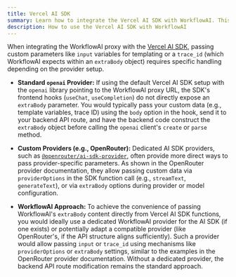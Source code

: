 ```yaml
---
title: Vercel AI SDK
summary: Learn how to integrate the Vercel AI SDK with WorkflowAI. This guide covers different strategies for passing custom parameters like input variables and trace IDs when using Vercel AI SDK.
description: How to use the Vercel AI SDK with WorkflowAI
---
```


When integrating the WorkflowAI proxy with the [Vercel AI SDK](https://sdk.vercel.ai/), passing custom parameters like `input` variables for templating or a `trace_id` (which WorkflowAI expects within an `extraBody` object) requires specific handling depending on the provider setup.

*   **Standard `openai` Provider:** If using the default Vercel AI SDK setup with the `openai` library pointing to the WorkflowAI proxy URL, the SDK's frontend hooks (`useChat`, `useCompletion`) do not directly expose an `extraBody` parameter. You would typically pass your custom data (e.g., template variables, trace ID) using the `body` option in the hook, send it to your backend API route, and have the backend code construct the `extraBody` object before calling the `openai` client's `create` or `parse` method.

*   **Custom Providers (e.g., OpenRouter):** Dedicated AI SDK providers, such as [`@openrouter/ai-sdk-provider`](https://github.com/OpenRouterTeam/ai-sdk-provider), often provide more direct ways to pass provider-specific parameters. As shown in the OpenRouter provider documentation, they allow passing custom data via `providerOptions` in the SDK function call (e.g., `streamText`, `generateText`), or via `extraBody` options during provider or model configuration.

*   **WorkflowAI Approach:** To achieve the convenience of passing WorkflowAI's `extraBody` content directly from Vercel AI SDK functions, you would ideally use a dedicated WorkflowAI provider for the AI SDK (if one exists) or potentially adapt a compatible provider (like OpenRouter's, if the API structure aligns sufficiently). Such a provider would allow passing `input` or `trace_id` using mechanisms like `providerOptions` or `extraBody` settings, similar to the examples in the OpenRouter provider documentation. Without a dedicated provider, the backend API route modification remains the standard approach.